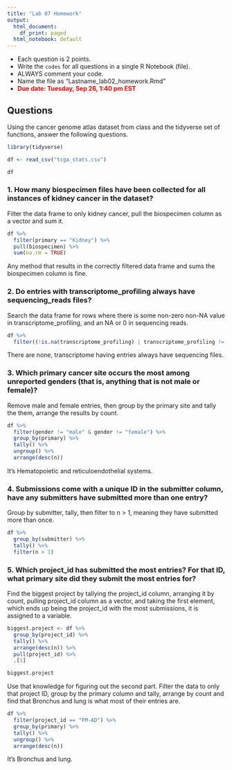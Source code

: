 ```yaml
---
title: "Lab 07 Homework"
output:
  html_document:
    df_print: paged
  html_notebook: default
---
```


- Each question is 2 points.
- Write the `codes` for all questions in a single R Notebook (file).
- ALWAYS comment your code.
- Name the file as "Lastname_lab02_homework.Rmd"
- **<span style="color:red"> Due date: Tuesday, Sep 26, 1:40 pm EST</span>**

## Questions

Using the cancer genome atlas dataset from class and the tidyverse set of functions, answer the following questions.

```r
library(tidyverse)
```

```r
df <- read_csv("tcga_stats.csv")

df
```

### 1. How many biospecimen files have been collected for all instances of kidney cancer in the dataset?

Filter the data frame to only kidney cancer, pull the biospecimen column as a vector and sum it.
```r
df %>%
  filter(primary == "Kidney") %>%
  pull(biospecimen) %>%
  sum(na.rm = TRUE)
```
Any method that results in the correctly filtered data frame and sums the biospecimen column is fine.

### 2. Do entries with transcriptome_profiling always have sequencing_reads files?

Search the data frame for rows where there is some non-zero non-NA value in transcriptome_profiling, and an NA or 0 in sequencing reads.
```r
df %>%
  filter((!is.na(transcriptome_profiling) | transcriptome_profiling != 0) & (is.na(sequencing_reads) | sequencing_reads == 0))
```
There are none, transcriptome having entries always have sequencing files.

### 3. Which primary cancer site occurs the most among unreported genders (that is, anything that is not male or female)?

Remove male and female entries, then group by the primary site and tally the them, arrange the results by count.
```r
df %>%
  filter(gender != "male" & gender != "female") %>%
  group_by(primary) %>%
  tally() %>%
  ungroup() %>%
  arrange(desc(n))
```
It's Hematopoietic and reticuloendothelial systems.

### 4. Submissions come with a unique ID in the submitter column, have any submitters have submitted more than one entry?

Group by submitter, tally, then filter to n > 1, meaning they have submitted more than once.
```r
df %>%
  group_by(submitter) %>%
  tally() %>%
  filter(n > 1)
```

### 5. Which project_id has submitted the most entries? For that ID, what primary site did they submit the most entries for?

Find the biggest project by tallying the project_id column, arranging it by count, pulling project_id column as a vector, and taking the first element, which ends up being the project_id with the most submissions, it is assigned to a variable.
```r
biggest.project <- df %>%
  group_by(project_id) %>%
  tally() %>%
  arrange(desc(n)) %>%
  pull(project_id) %>%
  .[1]

biggest.project
```

Use that knowledge for figuring out the second part. Filter the data to only that project ID, group by the primary column and tally, arrange by count and find that Bronchus and lung is what most of their entries are.
```r
df %>%
  filter(project_id == "FM-AD") %>%
  group_by(primary) %>%
  tally() %>%
  ungroup() %>%
  arrange(desc(n))
```
It's Bronchus and lung.
